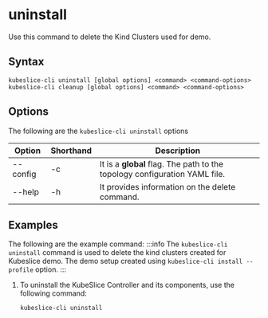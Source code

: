 # uninstall

Use this command to delete the Kind Clusters used for demo.

## Syntax

```
kubeslice-cli uninstall [global options] <command> <command-options>
kubeslice-cli cleanup [global options] <command> <command-options>
```

## Options
The following are the `kubeslice-cli uninstall` options

|Option|Shorthand|Description|
|----|----|----|
|--config|-c|It is a **global** flag. The path to the topology configuration YAML file.|
|--help|-h|It provides information on the delete command.|

## Examples
The following are the example command:
:::info
The `kubeslice-cli uninstall` command is used to delete the kind clusters created for Kubeslice demo. The demo setup 
created using `kubeslice-cli install --profile` option. 
:::

1. To uninstall the KubeSlice Controller and its components, use the following command:
   ```
   kubeslice-cli uninstall
   ```